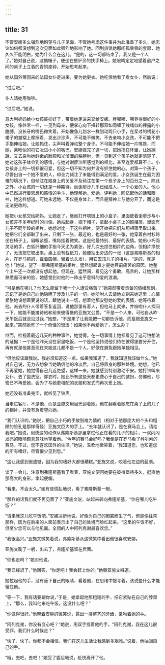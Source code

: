 ```yaml
---
---
---
```

title: 31
---




不管安娜多么强烈地盼望与儿子见面，不管她考虑这件事并为此准备了多久，她无论如何都没想到这次见面如此强烈地影响了她。回到旅馆她那间孤零零的套房，她久久不能明白，她为什么会在这儿。“是的，这一切都结束了，我又是一个人了。”她对自己说，没摘帽子，便坐在壁炉旁的扶手椅上。她眼睛定定地望着窗户之间的桌子上立着的青铜座钟，开始思考起来。

她从国外带回来的法国女仆走进来，要为她更衣。她吃惊地看了看女仆，然后说：

“过后吧。”

仆人请她用咖啡。

“过后吧。”她说。

意大利奶妈给小女孩装扮好了，带着她走进来交给安娜。胖嘟嘟、喂养得很好的小女孩，像往常一样，一见到母亲，便掌心向下扭转那双如同缠了线绳似的裸露的小胳膊，没长牙的嘴巴微笑着，开始像鱼儿划水一样划动两只小手，在浆过的绣花小裙子的皱褶上摩擦着，发出沙沙声。不可能不微笑，不去亲吻小女孩，不可能不把手指伸给她，让她抓住，尖声叫着弹动整个身子。不可能不伸给她一片嘴唇，而她，亲吻似的将它吮进小小的嘴巴。安娜做完了这一切，把她揽在怀里，让她蹦跳，又去亲吻她鲜嫩的脸颊和光溜溜的胳膊肘，但一见到这个孩子她就更清楚了，她对这孩子体会到的感情，与她对谢廖沙所感觉到的相比，甚至连爱都算不上。小女孩身上的一切都很可爱，但这一切不知为何并没有抓住她的心。对第一个孩子，尽管出自一个她不爱的人，却全力倾注了未能得到满足的爱。小女孩诞生在最为困难的境况下，但倾注在她身上的关爱不及倾注在第一个孩子身上的百分之一。除此之外，小女孩的一切还是一种期待，而谢廖沙几乎已经成人，一个心爱的人。他心中已然进行着思想和感情的争斗，他理解她，爱她，评判她；回忆起他的话和眼神，她这样想道。可她永远地，不仅是身体上，而且是精神上与他分开了，而这是无法更改的。

她把小女孩交给奶妈，让她走了，继而打开项链上的小盒子，里面放着谢廖沙与小女孩差不多年纪时的肖像。她站起身，摘下帽子，拿起小桌子上的照相簿，里面有儿子不同年龄的相片。她想对比一下这些相片，便开始把它们从照相簿里取出来。她把它们全都取了出来，只剩下一张，最近的，也是最好的一张，他穿着白衬衫跨坐在椅子上，眉眼紧蹙，嘴角挂着微笑。这是他最特别、最好的表情。她用小巧而灵活的手，白皙纤细的手指今天尤为紧张，好几次去捏住相片的边角，但相片挣脱了，无法把它取出来。桌上没有裁纸刀，她便抽出旁边的一张（这是弗隆斯基的相片，在罗马照的，戴着圆帽，留着长头发），用它去顶儿子的相片。“是的，就是他！”她说，望了一眼弗隆斯基的相片，猛然想起谁才是她目前痛苦的原因。她整个上午还一次都没有想起他。但现在，猛然间，看见这个勇敢、高贵的，让她那样熟悉而可亲的脸，她感觉到对他的一阵出乎意料的爱的浪潮。

“可是他在哪儿？他怎么能留下我一个人遭受痛苦？”她突然带着责备的情绪想到，忘记了是她自己向他隐瞒了涉及儿子的一切。她吩咐人去请他立刻来她这里；心情紧张地设想着要说的话，跟他说出一切，想着他那安慰她的爱的表情，她等待着他。派去的仆人带着答复返回，说他那里有客人，但他马上就来，并吩咐仆人探问一下，她能不能接待他和前来彼得堡的亚施文公爵。“不是一个人来，可他自从昨天午饭后就没见过我，”她想，“不是来了让我能把一切都告诉他，而是跟亚施文一起来。”突然她有了一个奇怪的想法：如果他不再爱她了，怎么办？

继而，检视着最近几天的种种事件，她觉得，在一切事情上她都看见了这可怕想法的证据：一个是他昨天没在家里吃饭，一个是他坚持说他们待在彼得堡要分开住，再有就是他甚至现在来她这儿都不是一个人，好像在避免跟她单独相见。

“但他应该跟我说。我必须知道这一点。如果我知道了，我就知道我该做什么。”她对自己说，无力去想象当她确信他的冷淡后，自己将置身的那种处境。她想，他已不再爱她，她觉得自己几近绝望，这样一来，她就感到特别激动不安。她打铃叫来女仆，去了盥洗室。穿衣时，她比所有这些天都更费心于自己的装扮，仿佛他，尽管已不再爱她，会为了与她更相配的衣服和发式而再次爱上她。

她还没有准备完毕，就听见了铃声。

当走进客厅，不是他，而是亚施文用目光迎着她。他在翻看着她忘在桌子上的儿子的相片，并没有急着望向她。

“我们认识的，”她说，把自己小巧的手放到难为情的（相对于他那庞大的个头和粗陋的脸孔是那样奇怪）亚施文巨大的手上。“去年就认识了，是在赛马会上。请给我吧。”她说，用快速的动作从弗隆斯基那里拿过他正在看的儿子的相片，一双闪闪发亮的眼睛颇具意味地望着他。“今年的赛马会好吗？我倒是在罗马看了科尔索的赛马。不过，您不喜欢国外的生活。”她说，温柔地微笑着，“我知道您，也知道您的所有嗜好，尽管很少见到您。”

“这让我感到很遗憾，因为我的嗜好大都很糟糕。”亚施文说，咬着他左边的髭须。

谈了一会儿，注意到弗隆斯基看了看表，亚施文便问她要在彼得堡待多久，挺直他那高大的身形，拿起便帽。

“看来，不会太久。”她有些慌乱地说，看了弗隆斯基一眼。

“那样的话我们就不再见面了？”亚施文说，站起来转向弗隆斯基，“你在哪儿吃午饭？”

“请来我这儿吃午饭吧。”安娜决断地说，好像为自己的困窘而生了气，但是像往常那样，因为在新来的人面前表示出了自己的处境而脸红起来。“这里的午饭不好，但至少您可以与他见面。全团的人中阿列克谢最喜欢您。”

“我很高兴。”亚施文微笑着说，弗隆斯基从这微笑中看出他很喜欢安娜。

亚施文鞠了一躬，出去了，弗隆斯基留在后面。

“你也走吗？”她对他说。

“我已经迟了，”他回答，“你走吧！我会赶上你的。”他朝亚施文喊道。

她拉起他的手，没有垂下自己的眼睛，看着他，在思绪中搜寻着，该说些什么才能留住他。

“等一下，我有话要跟你说，”于是，她拿起他那粗短的手，把它紧贴在自己的脖颈上，“那么，我叫他来吃午饭，这没什么吧？”

“你做得很好。”他带着安静的微笑说，露出一排整齐的牙齿，亲吻着她的手。

“阿列克谢，你没有变心吧？”她说，用双手捏着他的手，“阿列克谢，我在这儿很受罪。我们什么时候走？”

“快了，快了。你都不会相信，我们在这儿生活让我感到多艰难。”说着，他抽回自己的手。

“哦，去吧，去吧！”她受了委屈地说，赶快离开了他。